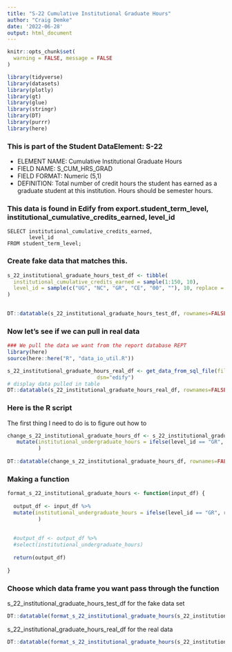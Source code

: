 ```yaml
---
title: "S-22 Cumulative Institutional Graduate Hours"
author: "Craig Demke"
date: '2022-06-28'
output: html_document
---
```




```r
knitr::opts_chunk$set(
  warning = FALSE, message = FALSE
)
```

```r
library(tidyverse)
library(datasets)
library(plotly)
library(gt)
library(glue)
library(stringr)
library(DT)
library(purrr)
library(here)
```
### This is part of the Student DataElement: S-22
* ELEMENT NAME: Cumulative Institutional Graduate Hours 
* FIELD NAME: S_CUM_HRS_GRAD 
* FIELD FORMAT: Numeric (5,1) 
* DEFINITION: Total number of credit hours the student has earned as a graduate student at this  institution. Hours should be semester hours.

### This data is found in Edify from export.student_term_level, institutional_cumulative_credits_earned, level_id
```{}
SELECT institutional_cumulative_credits_earned,
       level_id
FROM student_term_level;
```


### Create fake data that matches this.

```r
s_22_institutional_graduate_hours_test_df <- tibble(
  institutional_cumulative_credits_earned = sample(1:150, 10),
  level_id = sample(c("UG", "NC", "GR", "CE", "00", ""), 10, replace = TRUE)
) 
   

DT::datatable(s_22_institutional_graduate_hours_test_df, rownames=FALSE)
```

### Now let's see if we can pull in real data

```r
### We pull the data we want from the report database REPT 
library(here)
source(here::here("R", "data_io_util.R"))

s_22_institutional_graduate_hours_real_df <- get_data_from_sql_file(file_name="S_22.sql",
                             dsn="edify")
# display data pulled in table
DT::datatable(s_22_institutional_graduate_hours_real_df, rownames=FALSE)
```


### Here is the R script

The first thing I need to do is to figure out how to

```r

change_s_22_institutional_graduate_hours_df <- s_22_institutional_graduate_hours_test_df %>%
   mutate(institutional_undergraduate_hours = ifelse(level_id == "GR", round(institutional_cumulative_credits_earned, digits = 1), 0)
          )
            
DT::datatable(change_s_22_institutional_graduate_hours_df, rownames=FALSE)

```

### Making a function

```r

format_s_22_institutional_graduate_hours <- function(input_df) {
  
  output_df <- input_df %>%  
  mutate(institutional_undergraduate_hours = ifelse(level_id == "GR", round(institutional_cumulative_credits_earned, digits = 1), 0)
          )
                                                    
  
  #output_df <- output_df %>% 
  #select(institutional_undergraduate_hours)
  
  return(output_df)
  
}
```
### Choose which data frame you want pass through the function 

s_22_institutional_graduate_hours_test_df for the fake data set
```r
DT::datatable(format_s_22_institutional_graduate_hours(s_22_institutional_graduate_hours_test_df), rownames=FALSE)
```

s_22_institutional_graduate_hours_real_df for the real data
```r
DT::datatable(format_s_22_institutional_graduate_hours(s_22_institutional_graduate_hours_real_df), rownames=FALSE)
```

